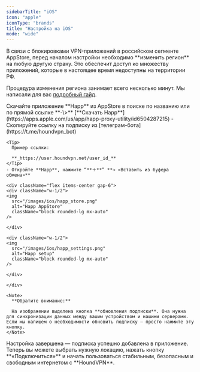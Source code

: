 ```yaml
---
sidebarTitle: "iOS"
icon: "apple"
iconType: "brands"
title: "Настройка на iOS"
mode: "wide"
---
```


<Note>
  В связи с блокировками VPN-приложений в российском сегменте AppStore, перед началом настройки необходимо **изменить регион** на любую другую страну. Это обеспечит доступ ко множеству приложений, которые в настоящее время недоступны на территории РФ.

  Процедура изменения региона занимает всего несколько минут. Мы написали для вас [подробный гайд](https://houndvpn.net).
</Note>

<Steps>
  <Step title="Установка приложения" icon="cloud-arrow-down" iconType="solid">
    Скачайте приложение **Happ** из AppStore в поиске по названию или по прямой ссылке **-\>** [**Cкачать Happ**](https://apps.apple.com/us/app/happ-proxy-utility/id6504287215)
  </Step>
  <Step title="Добавление подписки" icon="square-plus" iconType="regular">
    - Скопируйте ссылку на подписку из [телеграм-бота](https://t.me/houndvpn_bot)

    <Tip>
      Пример ссылки:

      **_httрs://user.houndvpn.net/user_id_**
    </Tip>
    - Откройте **Happ**, нажмите “**＋**” **→ «Вставить из буфера обмена»**

    <div className="flex items-center gap-6">
    <div className="w-1/2">
    <img
      src="/images/ios/happ_store.png"
      alt="Happ AppStore"
      className="block rounded-lg mx-auto"
    />

    </div>

    <div className="w-1/2">
    <img
      src="/images/ios/happ_settings.png"
      alt="Happ setup"
      className="block rounded-lg mx-auto"
    />

    </div>

    </div>

    <Note>
      **Обратите внимание:**

      На изображении выделена кнопка **обновления подписки**. Она нужна для синхронизации данных между вашим устройством и нашими серверами. Если мы напишем о необходимости обновить подписку — просто нажмите эту кнопку.
    </Note>
  </Step>
  <Step title="Готово" icon="flag-checkered" iconType="solid">
    Настройка завершена — подписка успешно добавлена в приложение. Теперь вы можете выбрать нужную локацию, нажать кнопку **«Подключиться»** и начать пользоваться стабильным, безопасным и свободным интернетом с **HoundVPN**.
  </Step>
</Steps>